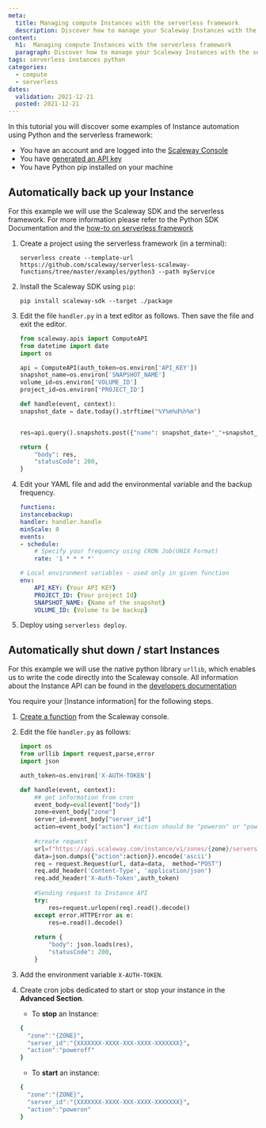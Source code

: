 ```yaml
---
meta:
  title: Managing compute Instances with the serverless framework
  description: Discover how to manage your Scaleway Instances with the serverless framework and python
content:
  h1:  Managing compute Instances with the serverless framework
  paragraph: Discover how to manage your Scaleway Instances with the serverless framework and python
tags: serverless instances python
categories:
  - compute
  - serverless
dates:
  validation: 2021-12-21
  posted: 2021-12-21
---
```


In this tutorial you will discover some examples of Instance automation using Python and the serverless framework:


<Message type="requirement">

  - You have an account and are logged into the [Scaleway Console](https://console.scaleway.com)
  - You have [generated an API key](/console/my-project/how-to/generate-api-key/)
  - You have Python pip installed on your machine

</Message>

## Automatically back up your Instance 

For this example we will use the Scaleway SDK and the serverless framework. For more information please refer to the Python SDK Documentation and the [how-to on serverless framework](/compute/functions/api-cli/fun-uploading-with-serverless-framework/)

1. Create a project using the serverless framework (in a terminal):
    ```
    serverless create --template-url https://github.com/scaleway/serverless-scaleway-functions/tree/master/examples/python3 --path myService
    ```

2. Install the Scaleway SDK using `pip`:
    ```
    pip install scaleway-sdk --target ./package
    ```
3. Edit the file `handler.py` in a text editor as follows. Then save the file and exit the editor. 
    ```py
    from scaleway.apis import ComputeAPI
    from datetime import date
    import os

    api = ComputeAPI(auth_token=os.environ['API_KEY'])
    snapshot_name=os.environ['SNAPSHOT_NAME']
    volume_id=os.environ['VOLUME_ID']
    project_id=os.environ['PROJECT_ID']

    def handle(event, context):
    snapshot_date = date.today().strftime("%Y%m%d%h%m")

    
    res=api.query().snapshots.post({"name": snapshot_date+"_"+snapshot_name,"volume_id": volume_id,"project": project_id})
    
    return {
        "body": res,
        "statusCode": 200,
    }
    ```
4. Edit your YAML file and add the environmental variable and the backup frequency.
    ```yaml
    functions:
    instancebackup:
    handler: handler.handle
    minScale: 0
    events:
    - schedule:
        # Specify your frequency using CRON Job(UNIX Format)
        rate: '1 * * * *'

    # Local environment variables - used only in given function
    env:
        API_KEY: {Your API KEY} 
        PROJECT_ID: {Your project Id}
        SNAPSHOT_NAME: {Name of the snapshot}
        VOLUME_ID: {Volume to be backup}
    ```

5. Deploy using `serverless deploy`.

## Automatically shut down / start Instances

For this example we will use the native python library `urllib`, which enables us to write the code directly into the Scaleway console.
All information about the Instance API can be found in the [developers documentation](https://developers.scaleway.com/en/products/instance/api/#get-2c1c6f)

<Message type="note">

You require your [Instance information] for the following steps.

</Message>

1. [Create a function](/compute/functions/how-to/create-a-function/) from the Scaleway console.
2. Edit the file `handler.py` as follows:
    ```py
    import os
    from urllib import request,parse,error
    import json

    auth_token=os.environ['X-AUTH-TOKEN']

    def handle(event, context):
        ## get information from cron
        event_body=eval(event["body"])
        zone=event_body["zone"]
        server_id=event_body["server_id"]
        action=event_body["action"] #action should be "poweron" or "poweroff"
        
        #create request
        url=f"https://api.scaleway.com/instance/v1/zones/{zone}/servers/{server_id}/action"
        data=json.dumps({"action":action}).encode('ascii')
        req = request.Request(url, data=data,  method="POST")
        req.add_header('Content-Type', 'application/json')
        req.add_header('X-Auth-Token',auth_token)
        
        #Sending request to Instance API
        try: 
            res=request.urlopen(req).read().decode()
        except error.HTTPError as e:
            res=e.read().decode()
            
        return {
            "body": json.loads(res),
            "statusCode": 200,
        }
    ```

3. Add the environment variable `X-AUTH-TOKEN`.
4. Create cron jobs dedicated to start or stop your instance in the **Advanced Section**.
    * To **stop** an Instance:
    ```yaml
    {
      "zone":"{ZONE}",
      "server_id":"{XXXXXXX-XXXX-XXX-XXXX-XXXXXXX}",
      "action":"poweroff"
    }
    ```
    * To **start** an instance:
    ```yaml
    {
      "zone":"{ZONE}",
      "server_id":"{XXXXXXX-XXXX-XXX-XXXX-XXXXXXX}",
      "action":"poweron"
    }
    ```
